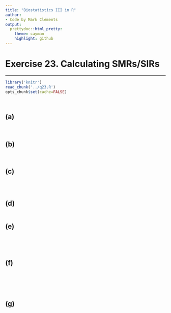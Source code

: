 ```yaml
---
title: "Biostatistics III in R"
author:
- Code by Mark Clements
output:
  prettydoc::html_pretty:
    theme: cayman
    highlight: github
---
```


# Exercise 23. Calculating SMRs/SIRs #

-----------

```r
library('knitr')
read_chunk('../q23.R')
opts_chunk$set(cache=FALSE)
```

```r
```

```r
```


## (a) ##

```r
```

```r
```

## (b) ##

```r
```

```r
```

## (c) ##


```r
```

```r
```

```r
```

## (d) ##


```r
```

## (e) ##

		
```r
```

```r
```

```r
```

```r
```

## (f) ##


```r
```

```r
```

```r
```

```r
```

```r
```

## (g) ##

```r
```

```r
```

